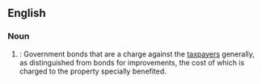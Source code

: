 ==English==

===Noun===
{{en-noun|bonds for general purposes}}

# {{context|legal|lang=en}}: Government bonds that are a charge against the [[taxpayers]] generally, as distinguished from bonds for improvements, the cost of which is charged to the property specially benefited.